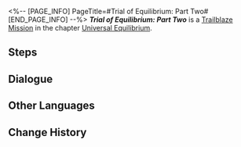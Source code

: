<%-- [PAGE_INFO]
PageTitle=#Trial of Equilibrium: Part Two#
[END_PAGE_INFO] --%>
{{Stub|Dialogue.}}
{{Mission Infobox
|id            = 4020102
|title         = 
|image         = <!--Mission Trial of Equilibrium: Part Two.png-->
|type          = Trailblaze
|event_name    = 
|chapter       = Universal Equilibrium
|requirements  = 
* Reach [[Trailblaze Level]] 30
* [[Trailblaze Mission]] ''[[The Return]]'' completed
|summary       = You have completed the second trial of the Equilibrium, further establishing the equilibrium between yourself and the universe.
|characters    = Trailblazer
|startLocation = [[<!--starting world-->]] - [[<!--starting area-->]]
|world         = <!--starting world-->
|area          = <!--starting area-->
|prev          = The Return
|next          = 
|exp           = 
|credits       = 40000
|stellarJade   = 
|other         = {{Card List|Trailblaze Timer*1; Star Rail Pass*3; Traveler's Guide*8; Refined Aether*6; Wrathful Gauntlets*3}}
}}
'''''Trial of Equilibrium: Part Two''''' is a [[Trailblaze Mission]] in the chapter [[Universal Equilibrium]].

==Steps==


<!--
==Gameplay Notes==

--><!--
==Trial Character==

-->
==Dialogue==
{{Stub Dialogue}}


==Other Languages==
{{Other Languages
|en   = Trial of Equilibrium: Part Two
|zhs  = 「均衡」的试炼•贰
|zht  = 「均衡」的試煉•貳
|ja   = 「均衡」の試練・弐
|ko   = 「균형」의 시련•2
|es   = Prueba del Equilibrio (II)
|fr   = Épreuve de l'Équilibre &mdash; Deuxième&nbsp;partie
|ru   = Испытание Равновесия II
|th   = บททดสอบแห่งความสมดุล - 2
|vi   = Rèn Luyện Cân Bằng-2
|de   = Prüfung der Balance&nbsp;&ndash; Zwei
|id   = Ujian "Equilibrium" (II)
|pt   = Prova do Equilíbrio: Parte Dois
}}

==Change History==
{{Change History|1.0}}
